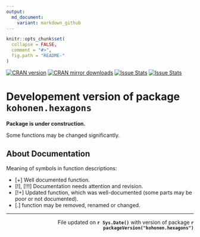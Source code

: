 ```yaml
---
output:
  md_document:
    variant: markdown_github
---
```


<!-- README.md is generated from README.Rmd. Please edit that file -->
 
```r
knitr::opts_chunk$set(
  collapse = FALSE,
  comment = "#>",
  fig.path = "README-"
)
```

[![CRAN version](http://www.r-pkg.org/badges/version/kohonen.hexagons)](http://cran.rstudio.com/web/packages/kohonen.hexagons/index.html)
[![CRAN mirror downloads](http://cranlogs.r-pkg.org/badges/kohonen.hexagons)](http://cran.rstudio.com/web/packages/kohonen.hexagons/index.html)
[![Issue Stats](http://issuestats.com/github/GegznaV/kohonen.hexagons/badge/pr?style=flat)](http://issuestats.com/github/GegznaV/kohonen.hexagons)
[![Issue Stats](http://issuestats.com/github/GegznaV/kohonen.hexagons/badge/issue?style=flat)](http://issuestats.com/github/GegznaV/kohonen.hexagons)

<!-- [![codecov.io](https://codecov.io/github/GegznaV/kohonen.hexagons/coverage.svg?branch=master)](https://codecov.io/github/GegznaV/kohonen.hexagons?branch=master) -->

<!-- [![Travis-CI Build Status](https://travis-ci.org/GegznaV/kohonen.hexagons.png?branch=master)](https://travis-ci.org/GegznaV/kohonen.hexagons) -->


  
Developement version of package `kohonen.hexagons` 
==========================================


**Package is under construction.**

Some functions may be changed significantly.

About Documentation
--------------------

Meaning of symbols in function descriptions:

- [+] Well documented function.
- [!], [!!!] Documentation needs attention and revision.
- [!+] Updated function, which was well-documented (some parts may be poor or not documented).
- [.] function may be removed, renamed or changed.


* * *


 <p align="right"> 
 File updated on <b>`r Sys.Date()`</b> with version of package  <b>`r packageVersion("kohonen.hexagons")`</b>
 </p>    
